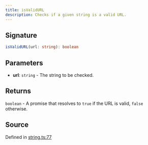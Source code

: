 ```yaml
---
title: isValidURL
description: Checks if a given string is a valid URL.
---
```


## Signature

```typescript path=null start=null
isValidURL(url: string): boolean
```

## Parameters

- **url**: `string` - The string to be checked.

## Returns

`boolean` - A promise that resolves to `true` if the URL is valid, `false` otherwise.

## Source

Defined in [string.ts:77](https://github.com/koji/ichigyou/blob/main/src/string.ts#L77)
